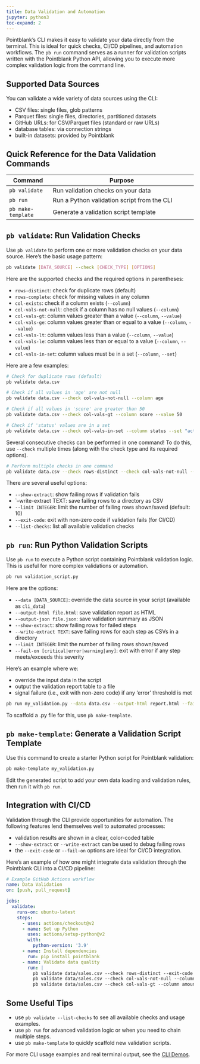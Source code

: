 ```yaml
---
title: Data Validation and Automation
jupyter: python3
toc-expand: 2
---
```


Pointblank’s CLI makes it easy to validate your data directly from the terminal. This is ideal for
quick checks, CI/CD pipelines, and automation workflows. The `pb run` command serves as a runner for
validation scripts written with the Pointblank Python API, allowing you to execute more complex
validation logic from the command line.

## Supported Data Sources

You can validate a wide variety of data sources using the CLI:

- CSV files: single files, glob patterns
- Parquet files: single files, directories, partitioned datasets
- GitHub URLs: for CSV/Parquet files (standard or raw URLs)
- database tables: via connection strings
- built-in datasets: provided by Pointblank

::: {.callout-info}

## Quick Reference for the Data Validation Commands

| Command         | Purpose                                              |
|-----------------|------------------------------------------------------|
| `pb validate`   | Run validation checks on your data                   |
| `pb run`        | Run a Python validation script from the CLI          |
| `pb make-template` | Generate a validation script template             |

:::

## `pb validate`: Run Validation Checks

Use `pb validate` to perform one or more validation checks on your data source. Here's the basic
usage pattern:

```bash
pb validate [DATA_SOURCE] --check [CHECK_TYPE] [OPTIONS]
```

Here are the supported checks and the required options in parentheses:

- `rows-distinct`: check for duplicate rows (default)
- `rows-complete`: check for missing values in any column
- `col-exists`: check if a column exists (`--column`)
- `col-vals-not-null`: check if a column has no null values (`--column`)
- `col-vals-gt`: column values greater than a value (`--column`, `--value`)
- `col-vals-ge`: column values greater than or equal to a value (`--column`, `--value`)
- `col-vals-lt`: column values less than a value (`--column`, `--value`)
- `col-vals-le`: column values less than or equal to a value (`--column`, `--value`)
- `col-vals-in-set`: column values must be in a set (`--column`, `--set`)

Here are a few examples:

```bash
# Check for duplicate rows (default)
pb validate data.csv

# Check if all values in 'age' are not null
pb validate data.csv --check col-vals-not-null --column age

# Check if all values in 'score' are greater than 50
pb validate data.csv --check col-vals-gt --column score --value 50

# Check if 'status' values are in a set
pb validate data.csv --check col-vals-in-set --column status --set "active,inactive,pending"
```

Several consecutive checks can be performed in one command! To do this, use `--check` multiple times
(along with the check type and its required options).

```bash
# Perform multiple checks in one command
pb validate data.csv --check rows-distinct --check col-vals-not-null --column id
```

There are several useful options:

- `--show-extract`: show failing rows if validation fails
- `--write-extract TEXT: save failing rows to a directory as CSV
- `--limit INTEGER`: limit the number of failing rows shown/saved (default: 10)
- `--exit-code`: exit with non-zero code if validation fails (for CI/CD)
- `--list-checks`: list all available validation checks

## `pb run`: Run Python Validation Scripts

Use `pb run` to execute a Python script containing Pointblank validation logic. This is useful for
more complex validations or automation.

```bash
pb run validation_script.py
```

Here are the options:

- `--data [DATA_SOURCE]`: override the data source in your script (available as `cli_data`)
- `--output-html file.html`: save validation report as HTML
- `--output-json file.json`: save validation summary as JSON
- `--show-extract`: show failing rows for failed steps
- `--write-extract TEXT`: save failing rows for each step as CSVs in a directory
- `--limit INTEGER`: limit the number of failing rows shown/saved
- `--fail-on [critical|error|warning|any]`: exit with error if any step meets/exceeds this severity

Here's an example where we:

- override the input data in the script
- output the validation report table to a file
- signal failure (i.e., exit with non-zero code) if any 'error' threshold is met

```bash
pb run my_validation.py --data data.csv --output-html report.html --fail-on error
```

To scaffold a .py file for this, use `pb make-template`.

## `pb make-template`: Generate a Validation Script Template

Use this command to create a starter Python script for Pointblank validation:

```bash
pb make-template my_validation.py
```

Edit the generated script to add your own data loading and validation rules, then run it with
`pb run`.

## Integration with CI/CD

Validation through the CLI provide opportunities for automation. The following features lend
themselves well to automated processes:

- validation results are shown in a clear, color-coded table
- `--show-extract` or `--write-extract` can be used to debug failing rows
- the `--exit-code` or `--fail-on` options are ideal for CI/CD integration.


Here's an example of how one might integrate data validation through the Pointblank CLI into a CI/CD
pipeline:

```yaml
# Example GitHub Actions workflow
name: Data Validation
on: [push, pull_request]

jobs:
  validate:
    runs-on: ubuntu-latest
    steps:
      - uses: actions/checkout@v2
      - name: Set up Python
        uses: actions/setup-python@v2
        with:
          python-version: '3.9'
      - name: Install dependencies
        run: pip install pointblank
      - name: Validate data quality
        run: |
          pb validate data/sales.csv --check rows-distinct --exit-code
          pb validate data/sales.csv --check col-vals-not-null --column customer_id --exit-code
          pb validate data/sales.csv --check col-vals-gt --column amount --value 0 --exit-code
```

## Some Useful Tips

- use `pb validate --list-checks` to see all available checks and usage examples.
- use `pb run` for advanced validation logic or when you need to chain multiple steps.
- use `pb make-template` to quickly scaffold new validation scripts.

For more CLI usage examples and real terminal output, see the
[CLI Demos](../demos/cli-interactive/index.qmd).
